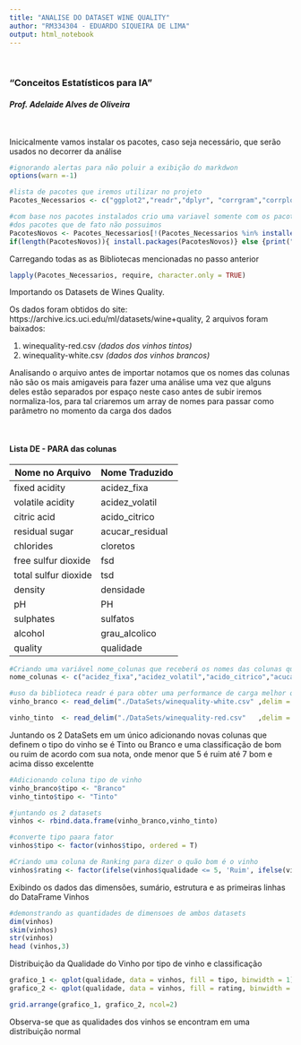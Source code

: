 ```yaml
---
title: "ANALISE DO DATASET WINE QUALITY"
author: "RM334304 - EDUARDO SIQUEIRA DE LIMA"
output: html_notebook
---
```


&nbsp; 

###  **"Conceitos Estatísticos para IA"**  
####  *Prof. Adelaide Alves de Oliveira*

&nbsp;
&nbsp;

Inicicalmente vamos instalar os pacotes, caso seja necessário, que serão usados no decorrer da análise
```r

#ignorando alertas para não poluir a exibição do markdwon
options(warn =-1)

#lista de pacotes que iremos utilizar no projeto
Pacotes_Necessarios <- c("ggplot2","readr","dplyr", "corrgram","corrplot", "plotly","skimr","gridExtra","GGally")

#com base nos pacotes instalados crio uma variavel somente com os pacotes que não temos ainda para realizar a instalação 
#dos pacotes que de fato não possuimos
PacotesNovos <- Pacotes_Necessarios[!(Pacotes_Necessarios %in% installed.packages()[,"Package"])]
if(length(PacotesNovos)){ install.packages(PacotesNovos)} else {print("Todos os Pacotes Estão Instalados")}

```



Carregando todas as as Bibliotecas mencionadas no passo anterior
```r
lapply(Pacotes_Necessarios, require, character.only = TRUE)
```



Importando os Datasets de Wines Quality.

Os dados foram obtidos do site: https://archive.ics.uci.edu/ml/datasets/wine+quality, 2 arquivos foram baixados:

1. winequality-red.csv    *(dados dos vinhos tintos)*
2. winequality-white.csv  *(dados dos vinhos brancos)*

Analisando o arquivo antes de importar notamos que os nomes das colunas não são os mais amigaveis para fazer uma análise uma vez que alguns deles estão separados por espaço neste caso antes de subir iremos normaliza-los, para tal criaremos um array de nomes para passar como parâmetro no momento da carga dos dados

&nbsp;
&nbsp;


#### Lista DE - PARA das colunas



Nome no Arquivo     |  Nome Traduzido
----------------    |-----------------
fixed acidity       |acidez_fixa
volatile acidity    |acidez_volatil
citric acid         |acido_citrico	
residual sugar      |acucar_residual
chlorides           |cloretos
free sulfur dioxide |fsd
total sulfur dioxide|tsd
density             |densidade
pH                  |PH
sulphates           |sulfatos
alcohol             |grau_alcolico
quality             |qualidade


```r

#Criando uma variável nome_colunas que receberá os nomes das colunas que normalizaremos a fim de facilitar o resto da análise
nome_colunas <- c("acidez_fixa","acidez_volatil","acido_citrico","acucar_residual","cloretos", "fsd", "tsd","densidade","PH", "sulfatos","grau_alcolico","qualidade")

#uso da biblioteca readr é para obter uma performance de carga melhor que a lib padrão do R
vinho_branco <- read_delim("./DataSets/winequality-white.csv" ,delim = ";", col_names = nome_colunas, skip = 1)

vinho_tinto  <- read_delim("./DataSets/winequality-red.csv"   ,delim = ";", col_names = nome_colunas, skip = 1)

```


Juntando os 2 DataSets em um único adicionando novas colunas que definem o tipo do vinho se é Tinto ou Branco e uma classificação de bom ou ruim de acordo com sua nota, onde menor que 5 é ruim até 7 bom e acima disso excelentte

```r

#Adicionando coluna tipo de vinho
vinho_branco$tipo <- "Branco"
vinho_tinto$tipo <- "Tinto"

#juntando os 2 datasets
vinhos <- rbind.data.frame(vinho_branco,vinho_tinto)

#converte tipo paara fator
vinhos$tipo <- factor(vinhos$tipo, ordered = T)

#Criando uma coluna de Ranking para dizer o quão bom é o vinho
vinhos$rating <- factor(ifelse(vinhos$qualidade <= 5, 'Ruim', ifelse(vinhos$qualidade <= 7, 'Bom', 'Excelente')))

```



Exibindo os dados das dimensões, sumário, estrutura e as primeiras linhas do DataFrame Vinhos

```r
#demonstrando as quantidades de dimensoes de ambos datasets
dim(vinhos)
skim(vinhos)
str(vinhos)
head (vinhos,3)
```


Distribuição da Qualidade do Vinho por tipo de vinho e classificação

```r

grafico_1 <- qplot(qualidade, data = vinhos, fill = tipo, binwidth = 1)  
grafico_2 <- qplot(qualidade, data = vinhos, fill = rating, binwidth = 1) 

grid.arrange(grafico_1, grafico_2, ncol=2)

```


Observa-se que as qualidades dos vinhos se encontram em uma distribuição normal
